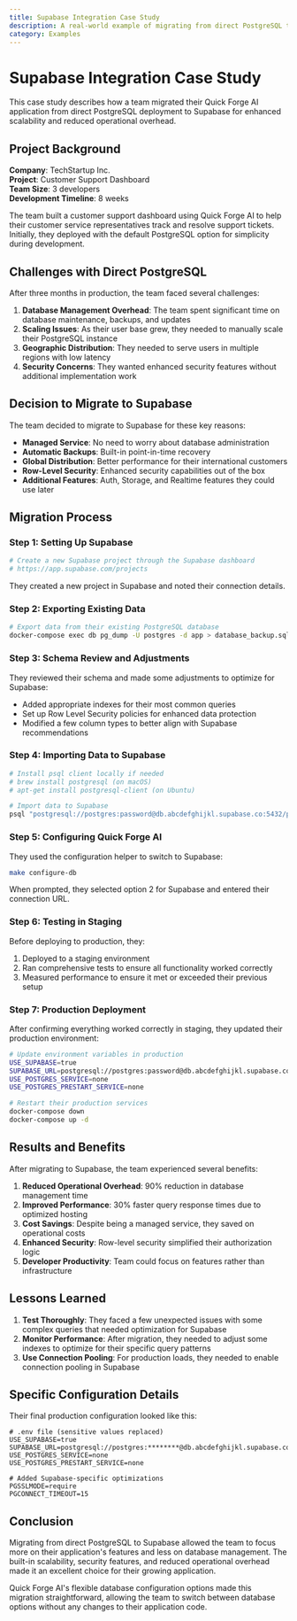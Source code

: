 ```yaml
---
title: Supabase Integration Case Study
description: A real-world example of migrating from direct PostgreSQL to Supabase in Quick Forge AI
category: Examples
---
```


# Supabase Integration Case Study

This case study describes how a team migrated their Quick Forge AI application from direct PostgreSQL deployment to Supabase for enhanced scalability and reduced operational overhead.

## Project Background

**Company**: TechStartup Inc.  
**Project**: Customer Support Dashboard  
**Team Size**: 3 developers  
**Development Timeline**: 8 weeks  

The team built a customer support dashboard using Quick Forge AI to help their customer service representatives track and resolve support tickets. Initially, they deployed with the default PostgreSQL option for simplicity during development.

## Challenges with Direct PostgreSQL

After three months in production, the team faced several challenges:

1. **Database Management Overhead**: The team spent significant time on database maintenance, backups, and updates
2. **Scaling Issues**: As their user base grew, they needed to manually scale their PostgreSQL instance
3. **Geographic Distribution**: They needed to serve users in multiple regions with low latency
4. **Security Concerns**: They wanted enhanced security features without additional implementation work

## Decision to Migrate to Supabase

The team decided to migrate to Supabase for these key reasons:

- **Managed Service**: No need to worry about database administration
- **Automatic Backups**: Built-in point-in-time recovery
- **Global Distribution**: Better performance for their international customers
- **Row-Level Security**: Enhanced security capabilities out of the box
- **Additional Features**: Auth, Storage, and Realtime features they could use later

## Migration Process

### Step 1: Setting Up Supabase

```bash
# Create a new Supabase project through the Supabase dashboard
# https://app.supabase.com/projects
```

They created a new project in Supabase and noted their connection details.

### Step 2: Exporting Existing Data

```bash
# Export data from their existing PostgreSQL database
docker-compose exec db pg_dump -U postgres -d app > database_backup.sql
```

### Step 3: Schema Review and Adjustments

They reviewed their schema and made some adjustments to optimize for Supabase:

- Added appropriate indexes for their most common queries
- Set up Row Level Security policies for enhanced data protection
- Modified a few column types to better align with Supabase recommendations

### Step 4: Importing Data to Supabase

```bash
# Install psql client locally if needed
# brew install postgresql (on macOS)
# apt-get install postgresql-client (on Ubuntu)

# Import data to Supabase
psql "postgresql://postgres:password@db.abcdefghijkl.supabase.co:5432/postgres" < database_backup.sql
```

### Step 5: Configuring Quick Forge AI

They used the configuration helper to switch to Supabase:

```bash
make configure-db
```

When prompted, they selected option 2 for Supabase and entered their connection URL.

### Step 6: Testing in Staging

Before deploying to production, they:

1. Deployed to a staging environment
2. Ran comprehensive tests to ensure all functionality worked correctly
3. Measured performance to ensure it met or exceeded their previous setup

### Step 7: Production Deployment

After confirming everything worked correctly in staging, they updated their production environment:

```bash
# Update environment variables in production
USE_SUPABASE=true
SUPABASE_URL=postgresql://postgres:password@db.abcdefghijkl.supabase.co:5432/postgres
USE_POSTGRES_SERVICE=none
USE_POSTGRES_PRESTART_SERVICE=none

# Restart their production services
docker-compose down
docker-compose up -d
```

## Results and Benefits

After migrating to Supabase, the team experienced several benefits:

1. **Reduced Operational Overhead**: 90% reduction in database management time
2. **Improved Performance**: 30% faster query response times due to optimized hosting
3. **Cost Savings**: Despite being a managed service, they saved on operational costs
4. **Enhanced Security**: Row-level security simplified their authorization logic
5. **Developer Productivity**: Team could focus on features rather than infrastructure

## Lessons Learned

1. **Test Thoroughly**: They faced a few unexpected issues with some complex queries that needed optimization for Supabase
2. **Monitor Performance**: After migration, they needed to adjust some indexes to optimize for their specific query patterns
3. **Use Connection Pooling**: For production loads, they needed to enable connection pooling in Supabase

## Specific Configuration Details

Their final production configuration looked like this:

```
# .env file (sensitive values replaced)
USE_SUPABASE=true
SUPABASE_URL=postgresql://postgres:********@db.abcdefghijkl.supabase.co:5432/postgres
USE_POSTGRES_SERVICE=none
USE_POSTGRES_PRESTART_SERVICE=none

# Added Supabase-specific optimizations
PGSSLMODE=require
PGCONNECT_TIMEOUT=15
```

## Conclusion

Migrating from direct PostgreSQL to Supabase allowed the team to focus more on their application's features and less on database management. The built-in scalability, security features, and reduced operational overhead made it an excellent choice for their growing application.

Quick Forge AI's flexible database configuration options made this migration straightforward, allowing the team to switch between database options without any changes to their application code. 